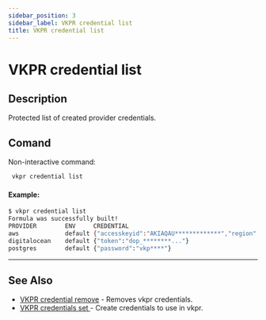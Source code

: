 ```yaml
---
sidebar_position: 3
sidebar_label: VKPR credential list
title: VKPR credential list
---
```


# VKPR credential list

## Description

Protected list of created provider credentials.

## Comand

Non-interactive command:

```sh
 vkpr credential list
```
#### Example:
```bash
$ vkpr credential list
Formula was successfully built!
PROVIDER     	ENV    	CREDENTIAL         
aws          	default	{"accesskeyid":"AKIAQAU*************","region":"us-e*****","secretaccesskey":"7MZU********..."}
digitalocean 	default	{"token":"dop_********..."}                                                                                                                                        
postgres     	default	{"password":"vkp****"}                                                                         

```
---

## See Also

- [VKPR credential remove](/docs/commands/credential/remove) - Removes vkpr credentials.
- [VKPR credentials set ](/docs/commands/credential/set ) - Create credentials to use in vkpr.
